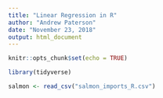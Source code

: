 ```yaml
---
title: "Linear Regression in R"
author: "Andrew Paterson"
date: "November 23, 2018"
output: html_document
---
```


```r
knitr::opts_chunk$set(echo = TRUE)
```

```r

library(tidyverse)

salmon <- read_csv("salmon_imports_R.csv")

```

